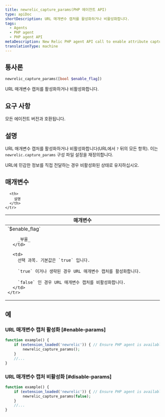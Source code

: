 ```yaml
---
title: newrelic_capture_params(PHP 에이전트 API)
type: apiDoc
shortDescription: URL 매개변수 캡처를 활성화하거나 비활성화합니다.
tags:
  - Agents
  - PHP agent
  - PHP agent API
metaDescription: New Relic PHP agent API call to enable attribute capture and override config settings.
translationType: machine
---
```


## 통사론

```php
newrelic_capture_params([bool $enable_flag])
```

URL 매개변수 캡처를 활성화하거나 비활성화합니다.

## 요구 사항

모든 에이전트 버전과 호환됩니다.

## 설명

URL 매개변수 캡처를 활성화하거나 비활성화합니다(URL에서 `?` 뒤의 모든 항목). 이는 `newrelic.capture_params` 구성 파일 설정을 재정의합니다.

<Callout variant="important">
  URL에 민감한 정보를 직접 전달하는 경우 비활성화된 상태로 유지하십시오.
</Callout>

## 매개변수

<table>
  <thead>
    <tr>
      <th width="25%">
        매개변수
      </th>

      <th>
        설명
      </th>
    </tr>
  </thead>

  <tbody>
    <tr>
      <td>
        `$enable_flag`

        _부울_
      </td>

      <td>
        선택 과목. 기본값은 `true` 입니다.

        `true` 이거나 생략된 경우 URL 매개변수 캡처를 활성화합니다.

        `false` 인 경우 URL 매개변수 캡처를 비활성화합니다.
      </td>
    </tr>
  </tbody>
</table>

## 예

### URL 매개변수 캡처 활성화 [#enable-params]

```php
function example() {
    if (extension_loaded('newrelic')) { // Ensure PHP agent is available
        newrelic_capture_params();
    }
    //...
}
```

### URL 매개변수 캡처 비활성화 [#disable-params]

```php
function example() {
    if (extension_loaded('newrelic')) { // Ensure PHP agent is available
        newrelic_capture_params(false);
    }
    //...
}
```